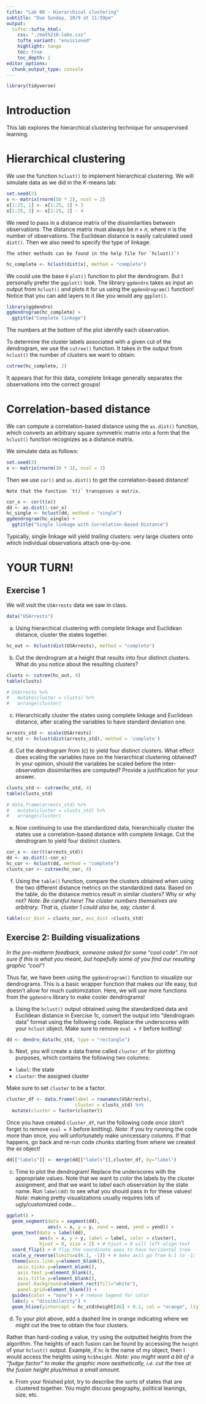 ```yaml
---
title: "Lab 08 - Hierarchical clustering"
subtitle: "Due Sunday, 10/9 at 11:59pm"
output: 
  tufte::tufte_html:
    css: "./math218-labs.css"
    tufte_variant: "envisioned"
    highlight: tango
    toc: true
    toc_depth: 1
editor_options: 
  chunk_output_type: console
---
```


```r
library(tidyverse)
```

# Introduction

This lab explores the hierarchical clustering technique for unsupervised learning. 

# Hierarchical clustering

We use the function `hclust()` to implement hierarchical clustering. We will simulate data as we did in the $K$-means lab:
 
```r
set.seed(2)
x <- matrix(rnorm(50 * 2), ncol = 2)
x[1:25, 1] <- x[1:25, 1] + 3
x[1:25, 2] <- x[1:25, 2] - 4
```

We need to pass in a distance matrix of the dissimilarities between observations. The distance matrix must always be $n \times n$, where $n$ is the number of observations. The Euclidean distance is easily calculated used `dist()`. Then we also need to specify the type of linkage.

```marginfigure
The other methods can be found in the help file for `hclust()`!
```

```r
hc_complete <- hclust(dist(x), method = "complete")
```

We could use the base `R` `plot()` function to plot the dendrogram. But I personally prefer the `ggplot()` look. The library `ggdendro` takes as input an output from `hclust()` and plots it for us using the `ggdendrogram()` function! Notice that you can add layers to it like you would any `ggplot()`.

```r
library(ggdendro)
ggdendrogram(hc_complete) +
  ggtitle("Complete linkage")
```

The numbers at the bottom of the plot identify each observation. 

To determine the cluster labels associated with a given cut of the dendrogram, we use the `cutree()` function. It takes in the output from `hclust()` the number of clusters we want to obtain: 

```r
cutree(hc_complete, 2)
```

It appears that for this data, complete linkage generally separates the observations into the correct groups!

# Correlation-based distance

We can compute a correlation-based distance using the `as.dist()` function, which  converts an arbitrary square symmetric matrix into a form that the `hclust()` function recognizes as a distance matrix.

We simulate data as follows:


```r
set.seed(3)
x <- matrix(rnorm(30 * 3), ncol = 3)
```

Then we use `cor()` and `as.dist()` to get the correlation-based distance!

```marginfigure
Note that the function `t()` transposes a matrix. 
```
```r
cor_x <- cor(t(x))
dd <- as.dist(1-cor_x)
hc_single <- hclust(dd, method = "single")
ggdendrogram(hc_single) +
  ggtitle("Single linkage with Correlation-Based Distance")
```

Typically, single linkage will yield *trailing* clusters: very large clusters onto which individual observations attach one-by-one.


# YOUR TURN!

## Exercise 1

We will visit the `USArrests` data we saw in class. 

```r
data("USArrests")
```

a) Using hierarchical clustering with complete linkage and Euclidean distance, cluster the states together.

```r
hc_out <- hclust(dist(USArrests), method = "complete")
```

b) Cut the dendrogram at a height that results into four distinct clusters. What do you notice about the resulting clusters?

```r
clusts <- cutree(hc_out, 4)
table(clusts)

# USArrests %>%
#   mutate(cluster = clusts) %>%
#   arrange(cluster)
```

c) Hierarchically cluster the states using complete linkage and Euclidean distance, after scaling the variables to have standard deviation one.

```r
arrests_std <- scale(USArrests)
hc_std <- hclust(dist(arrests_std), method = 'complete')
```

d) Cut the dendrogram from (c) to yield four distinct clusters. What effect does scaling the variables have on the hierarchical clustering obtained? In your opinion, should the variables be scaled before the inter-observation dissimilarities are computed? Provide a justification for your answer.

```r
clusts_std <- cutree(hc_std, 4)
table(clusts_std)

# data.frame(arrests_std) %>%
#   mutate(cluster = clusts_std) %>%
#   arrange(cluster)
```

e) Now continuing to use the standardized data, hierarchically cluster the states use a correlation-based distance with complete linkage. Cut the dendrogram to yield four distinct clusters. 

```r
cor_x <- cor(t(arrests_std))
dd <- as.dist(1-cor_x)
hc_cor <- hclust(dd, method = "complete")
clusts_cor <- cutree(hc_cor, 4)

```

f) Using the `table()` function, compare the clusters obtained when using the two different distance metrics on the standardized data. Based on the table, do the distance metrics result in similar clusters? Why or why not? *Note: Be careful here! The cluster numbers themselves are arbitrary. That is, cluster 1 could also be, say, cluster 4*.

```r
table(cor_dist = clusts_cor, euc_dist =clusts_std)
```

## Exercise 2: Building visualizations

*In the pre-midterm feedback, someone asked for some "cool code". I'm not sure if this is what you meant, but hopefully some of you find our resulting graphic "cool"!*

Thus far, we have been using the `ggdendrogram()` function to visualize our dendrograms. This is a basic wrapper function that makes our life easy, but doesn't allow for much customization. Here, we will use more functions from the `ggdendro` library to make cooler dendrograms!

a) Using the `hclust()` output obtained using the standardized data and Euclidean distance in Exercise 1c, convert the output into "dendrogram data" format using the following code. Replace the underscores with your `hclust` object. Make sure to remove `eval = F` before knitting!

```r
dd <- dendro_data(hc_std, type = "rectangle")
```

b) Next, you will create a data frame called `cluster_df` for plotting purposes, which contains the following two columns:

  - `label`: the state 
  - `cluster`: the assigned cluster
  
Make sure to set `cluster` to be a factor. 

```r
cluster_df <- data.frame(label = rownames(USArrests),
                         cluster = clusts_std) %>%
  mutate(cluster = factor(cluster))
```

Once you have created `cluster_df`, run the following code *once* (don't forget to remove `eval = F` before knitting). *Note*: if you try running the code more than once, you will unfortunately make unncessary columns. If that happens, go back and re-run code chunks starting from where we created the `dd` object! 

```r
dd[["labels"]] <- merge(dd[["labels"]],cluster_df, by="label")
```

c) Time to plot the dendrogram! Replace the underscores with the appropriate values. Note that we want to *color* the labels by the cluster assignment, and that we want to *label* each observation by the state name. Run `label(dd)` to see what you should pass in for these values! *Note*: making pretty visualizations usually requires lots of ugly/customized code...

```r
ggplot() +
  geom_segment(data = segment(dd), 
               aes(x = x, y = y, xend = xend, yend = yend)) +
  geom_text(data = label(dd), 
            aes(x = x, y = y, label = label, color = cluster),
            hjust = 0, size = 2) + # hjust = 0 will left-align text
  coord_flip() + # flip the coordinate axes to have horizontal tree
  scale_y_reverse(limits=c(6.1, -1)) + # make axis go from 6.1 to -1; larger range to accommodate text 
  theme(axis.line.y=element_blank(),
    axis.ticks.y=element_blank(),
    axis.text.y=element_blank(),
    axis.title.y=element_blank(),
    panel.background=element_rect(fill="white"),
    panel.grid=element_blank()) +
  guides(color = "none") + # remove legend for color
  labs(y = "dissimilarity") + 
  geom_hline(yintercept = hc_std$height[46] + 0.1, col = "orange", lty = "dashed")
```

d) To your plot above, add a dashed line in orange indicating where we might cut the tree to obtain the four clusters. 

Rather than hard-coding a value, try using the outputted heights from the algorithm. The heights of each fusion can be found by accessing the `height` of your `hclust()` output. Example, if `hc` is the name of my object, then I would access the heights using `hc$height`. *Note: you might want a bit of a "fudge factor" to make the graphic more aesthetically, i.e. cut the tree at the fusion height plus/minus a small amount.*

e) From your finished plot, try to describe the sorts of states that are clustered together. You might discuss geography, political leanings, size, etc.

<!-- ## Exercise 3 -->

<!-- We will implement one method to evaluate the cluster assignments when we know the true classes (which is rarely the case in real applications).  The metrics we use will feel very similar to FPR and FNR in binary classification. -->

<!-- Suppose my data are: -->

<!-- a) Returning to the iris data, use hierarchical clustering with complete linkage and Euclidean distance. Cut the tree to obtain three clusters. Then create a $3 \times 3$ table of the assigned clusters (rows) and the true species classes (columns). -->

<!-- ```{r eval  = F} -->
<!-- data("iris") -->
<!-- set.seed(15) -->
<!-- B <- 5000 -->
<!-- n<- nrow(iris) -->
<!-- match_mat2 <- match_mat3 <- match_mat4 <- counts2 <- counts3 <- counts4 <-  matrix(0, nrow= n, ncol = n) -->
<!-- # .632 bootstrap -->
<!-- for(b in 1:B){ -->
<!--   ids <- sample(1:n, round((1-1/exp(1))*n), replace = F) -->
<!--   dat<- iris[ids,1:4]  -->
<!--   hc_out <- hclust(dist(dat), method = "complete") -->
<!--   clusts2 <- cutree(hc_out, 2) -->
<!--   clusts3 <- cutree(hc_out, 3) -->
<!--   clusts4 <- cutree(hc_out, 4) -->
<!--   for(i in 1:(n-1)){ -->
<!--     if(i %in% ids){ -->
<!--       i_id <- which(ids == i);  -->
<!--       for(j in (i+1):n){ -->
<!--         if(j %in% ids){ -->
<!--           j_id <- which(ids == j) -->
<!--           match_mat2[i,j] <- match_mat2[i,j] + 1*(clusts2[j_id] == clusts2[i_id]) -->
<!--           counts2[i,j] <- counts2[i,j] + 1 -->
<!--           match_mat3[i,j] <- match_mat3[i,j] + 1*(clusts3[j_id] == clusts3[i_id]) -->
<!--           counts3[i,j] <- counts3[i,j] + 1 -->
<!--           match_mat4[i,j] <- match_mat4[i,j] + 1*(clusts4[j_id] == clusts4[i_id]) -->
<!--           counts4[i,j] <- counts4[i,j] + 1           -->
<!--         } -->

<!--       } -->
<!--     } -->

<!--   } -->
<!-- } -->

<!-- par(mfrow= c(1,1)) -->
<!-- M2 <-  match_mat2/counts2 -->
<!-- M3 <- match_mat3/counts3 -->
<!-- M4 <- match_mat4/counts4 -->
<!-- e2 <- ecdf(M2[upper.tri(M2)]) -->
<!-- e3 <- ecdf(M3[upper.tri(M3)]) -->
<!-- e4 <- ecdf(M4[upper.tri(M4)]) -->
<!-- plot(e3, col = "red", verticals = T) -->
<!-- lines(e2, verticals = T) -->
<!-- lines(e4, col = "blue", verticals = T) -->

<!-- M2_sort <- sort(M2[upper.tri(M2)]) -->
<!-- M3_sort <- sort(M3[upper.tri(M3)]) -->
<!-- M4_sort <- sort(M4[upper.tri(M4)]) -->

<!-- auc_mat <- matrix(0, nrow = length(M2_sort), ncol = 3) -->
<!-- for(i in 2:length(M2_sort)){ -->
<!--   auc_mat[i,] <- c((M2_sort[i] - M2_sort[i-1])*e2(M2_sort[i]), -->
<!--                    (M3_sort[i] - M3_sort[i-1])*e3(M3_sort[i]), -->
<!--                    (M4_sort[i] - M4_sort[i-1])*e4(M4_sort[i])) -->
<!-- } -->
<!-- colSums(auc_mat) -->

<!-- ## proportion increase -->
<!-- colSums(auc_mat)[1] -->

<!-- (colSums(auc_mat)[2] - colSums(auc_mat)[1])/(colSums(auc_mat)[1]) -->
<!-- (colSums(auc_mat)[3] - colSums(auc_mat)[2])/(colSums(auc_mat)[2]) -->


<!-- ``` -->


<!-- ```{r eval = F} -->
<!-- data("iris") -->

<!-- B <- 5000 -->
<!-- n<- nrow(iris) -->
<!-- match_mat2 <- match_mat3 <- match_mat4 <- matrix(0, nrow= n, ncol = n) -->

<!-- # semiparametric bootstrap -->
<!-- for(b in 1:B){ -->
<!--   # dat_jitter <- scale(iris[,1:4]) + rnorm(50*4, 0, 0.05) -->
<!--     dat_jitter <- iris[,1:4] + rnorm(50*4, 0, 0.05) -->
<!--   hc_out <- hclust(dist(dat_jitter), method = "complete") -->
<!--   clusts2 <- cutree(hc_out, 2) -->
<!--   clusts3 <- cutree(hc_out, 3) -->
<!--   clusts4 <- cutree(hc_out, 4) -->
<!--   for(i in 1:(n-1)){ -->
<!--       for(j in (i+1):n){ -->
<!--         match_mat2[i,j] <- match_mat2[i,j] + 1*(clusts2[i] == clusts2[j]) -->
<!--         match_mat3[i,j] <- match_mat3[i,j] + 1*(clusts3[i] == clusts3[j]) -->
<!--         match_mat4[i,j] <- match_mat4[i,j] + 1*(clusts4[i] == clusts4[j]) -->

<!--       } -->
<!--   } -->
<!-- } -->

<!-- M2<- match_mat2/B -->
<!-- M3 <- match_mat3/B -->
<!-- M4 <- match_mat4/B -->
<!-- e2 <- ecdf(M2[upper.tri(M2)]) -->
<!-- e3 <- ecdf(M3[upper.tri(M3)]) -->
<!-- e4 <- ecdf(M4[upper.tri(M4)]) -->
<!-- plot(e3, col = "red", verticals = T) -->
<!-- lines(e2, verticals = T) -->
<!-- lines(e4, col = "blue", verticals = T) -->

<!-- M2_sort <- sort(M2[upper.tri(M2)]) -->
<!-- M3_sort <- sort(M3[upper.tri(M3)]) -->
<!-- M4_sort <- sort(M4[upper.tri(M4)]) -->

<!-- auc_mat <- matrix(0, nrow = length(M2_sort), ncol = 3) -->
<!-- for(i in 2:length(M2_sort)){ -->
<!--   auc_mat[i,] <- c((M2_sort[i] - M2_sort[i-1])*e2(M2_sort[i]), -->
<!--                    (M3_sort[i] - M3_sort[i-1])*e3(M3_sort[i]), -->
<!--                    (M4_sort[i] - M4_sort[i-1])*e4(M4_sort[i])) -->
<!-- } -->
<!-- colSums(auc_mat) -->

<!-- ## proportion increase -->
<!-- colSums(auc_mat)[1] -->

<!-- (colSums(auc_mat)[2] - colSums(auc_mat)[1])/(colSums(auc_mat)[1]) -->
<!-- (colSums(auc_mat)[3] - colSums(auc_mat)[2])/(colSums(auc_mat)[2]) -->

<!-- ``` -->


